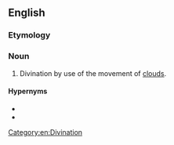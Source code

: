 ==English==

===Etymology===
{{confix|en|nepho|mancy}}

===Noun===
{{en-noun|-}}

# Divination by use of the movement of [[cloud]]s.

====Hypernyms====
* {{l|en|aeromancy}}
* {{l|en|austromancy}}

[[Category:en:Divination]]